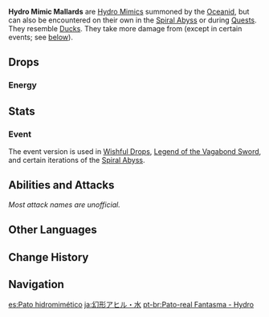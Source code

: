 {{Enemy Infobox
|image    = Enemy Hydro Mimic Mallard.png
|dmgtype  = Hydro
|weakpoint = no
|family   = Elemental Lifeforms
|group    = Hydro Mimics
|type     = Special Enemies
|location = [[Oceanid]], [[Spiral Abyss]]
}}
'''Hydro Mimic Mallards''' are [[Hydro Mimics]] summoned by the [[Oceanid]], but can also be encountered on their own in the [[Spiral Abyss]] or during [[Quests]]. They resemble [[Wildlife#Ducks|Ducks]]. They take more damage from {{Cryo}} (except in certain events; see [[#Event|below]]).

==Drops==
===Energy===
{{Energy Drops
|type  = Hydro
|hp1   = 0
|p1    = 1
}}

==Stats==
{{Enemy Stats
|hydro_res    = Immune
|resglobal    = 15%
|cryo_res     = -40%

|hp_ratio     = 1.6
|atk_ratio    = 2
|hp_type      = 1
|atk_type     = 2
}}

===Event===
The event version is used in [[Wishful Drops]], [[Legend of the Vagabond Sword]], and certain iterations of the [[Spiral Abyss]].
{{Enemy Stats
|hydro_res    = Immune
|hp_ratio     = 1.6
|atk_ratio    = 2
|hp_type      = 1
}}

==Abilities and Attacks==
''Most attack names are unofficial.''
{{Enemy Attacks
|enemy = Mimic Mallard

|name_1 = Vortex
|desc_1 = Follows the player around with a water vortex underneath them that deals '''50% ATK''' as {{Color|Hydro DoT}} within a certain [[AoE]] of the mallard.
}}

==Other Languages==
{{Other Languages
|en      = Hydro Mimic Mallard
|zhs     = 幻形游禽・水
|zhs_rm  = Huànxíng Yóuqín - Shuǐ
|zht     = 幻形游禽・水
|zht_rm  = Huànxíng Yóuqín - Shuǐ
|zh_tl   = Illusion Swimming Bird - Hydro
|ja      = 幻形アヒル・水
|ja_rm   = Genkei Ahiru - Mizu{{Assumed}}
|ja_tl   = Illusory Domestic Duck Form - Water
|ko      = 환형 물새・물
|ko_rm   = Hwanhyeong Mulsae - Mul
|ko_tl   = Hallucination Waterfowl - Water
|es      = Pato hidromimético
|es_tl   = Hydromimetic Duck
|fr      = Mimiqueur Hydro - Canard
|fr_tl   = Hydro Mimic - Duck
|ru      = Гидро мимик: Утка
|ru_tl   = Hydro Mimic: Duck
|th      = Hydro Mimic Mallard
|vi      = Thú Bơi Ma - Thủy
|vi_tl   = Phantom Swimming Animal - Hydro
|de      = Hydro-Mimenente
|de_tl   = Hydro Mime Duck
|id      = Hydro Mimic Mallard
|pt      = Pato-real Fantasma - Hydro
|pt_tl   = 
|tr      = Su Taklitçisi Yaban Ördeği
|tr_tl   = 
|it      = Imitatore di Hydro anatra
|it_tl   = 
}}

==Change History==
{{Change History|1.0}}

==Navigation==
{{Enemy Navbox|Special}}

[[es:Pato hidromimético]]
[[ja:幻形アヒル・水]]
[[pt-br:Pato-real Fantasma - Hydro]]